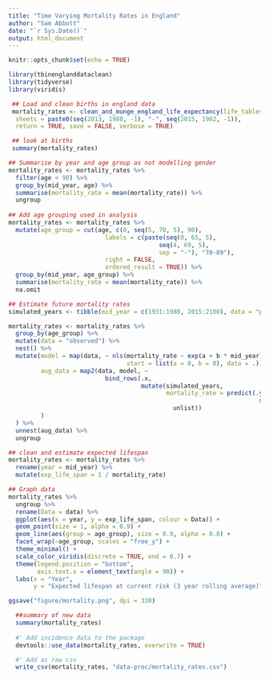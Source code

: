 ```yaml
---
title: "Time Varying Mortality Rates in England"
author: "Sam Abbott"
date: "`r Sys.Date()`"
output: html_document
---
```


```r
knitr::opts_chunk$set(echo = TRUE)
```

```r
library(tbinenglanddataclean)
library(tidyverse)
library(viridis)
```

```r
 ## Load and clean births in england data
 mortality_rates <- clean_and_munge_england_life_expectancy(life_tables_path = "tb_data/UK_demographics/england_life_tables.xls",
  sheets = paste0(seq(2013, 1980, -1), "-", seq(2015, 1982, -1)),
  return = TRUE, save = FALSE, verbose = TRUE)
```

```r
 ## look at births
 summary(mortality_rates)
```

```r
## Summarise by year and age group as not modelling gender
mortality_rates <- mortality_rates %>% 
  filter(age < 90) %>% 
  group_by(mid_year, age) %>% 
  summarise(mortality_rate = mean(mortality_rate)) %>% 
  ungroup
  
## Add age grouping used in analysis
mortality_rates <- mortality_rates %>% 
  mutate(age_group = cut(age, c(0, seq(5, 70, 5), 90),
                           labels = c(paste(seq(0, 65, 5),
                                          seq(4, 69, 5),
                                          sep = "-"), "70-89"),
                           right = FALSE,
                           ordered_result = TRUE)) %>% 
  group_by(mid_year, age_group) %>% 
  summarise(mortality_rate = mean(mortality_rate)) %>% 
  na.omit

## Estimate future mortality rates
simulated_years <- tibble(mid_year = c(1931:1980, 2015:2100), data = "projected")

mortality_rates <- mortality_rates %>% 
  group_by(age_group) %>% 
  mutate(data = "observed") %>% 
  nest() %>% 
  mutate(model = map(data, ~ nls(mortality_rate ~ exp(a + b * mid_year), 
                                 start = list(a = 0, b = 0), data = .)),
         aug_data = map2(data, model, ~ 
                           bind_rows(.x,
                                     mutate(simulated_years, 
                                            mortality_rate = predict(.y,
                                                                      simulated_years) %>% 
                                              unlist))
         )
  ) %>% 
  unnest(aug_data) %>% 
  ungroup

## clean and estimate expected lifespan
mortality_rates <- mortality_rates %>% 
  rename(year = mid_year) %>% 
  mutate(exp_life_span = 1 / mortality_rate)
```

```r
## Graph data
mortality_rates %>% 
  ungroup %>% 
  rename(Data = data) %>% 
  ggplot(aes(x = year, y = exp_life_span, colour = Data)) +
  geom_point(size = 1, alpha = 0.9) +
  geom_line(aes(group = age_group), size = 0.9, alpha = 0.8) +
  facet_wrap(~age_group, scales = "free_y") +
  theme_minimal() +
  scale_color_viridis(discrete = TRUE, end = 0.7) +
  theme(legend.position = "bottom",
        axis.text.x = element_text(angle = 90)) +
  labs(x = "Year", 
       y = "Expected lifespan at current risk (3 year rolling average)")

ggsave("figure/mortality.png", dpi = 330)
```

```r
  ##summary of new data
  summary(mortality_rates)
  
  #' Add incidence data to the package
  devtools::use_data(mortality_rates, overwrite = TRUE)

  #' Add as raw csv
  write_csv(mortality_rates, "data-proc/mortality_rates.csv")
```
